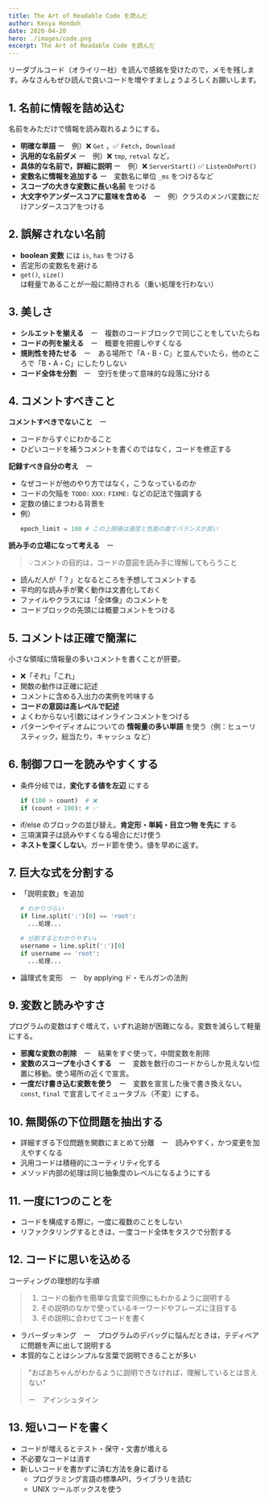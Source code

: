 ```yaml
---
title: The Art of Readable Code を読んだ
author: Kenya Hondoh
date: 2020-04-20
hero: ./images/code.png
excerpt: The Art of Readable Code を読んだ
---
```

リーダブルコード（オライリー社）を読んで感銘を受けたので，メモを残します。みなさんもぜひ読んで良いコードを増やすましょうよろしくお願いします。

## 1. 名前に情報を詰め込む
名前をみただけで情報を読み取れるようにする。
- **明確な単語** ー　例）❌ `Get` ，✅ `Fetch`，`Download`
- **汎用的な名前ダメ** ー　例）❌ `tmp`, `retval` など，
- **具体的な名前で，詳細に説明** ー　例）❌ `ServerStart()` ✅ `ListenOnPort()`
- **変数名に情報を追加する** ー　変数名に単位 `_ms` をつけるなど
- **スコープの大きな変数に長い名前** をつける
- **大文字やアンダースコアに意味を含める**　ー　例）クラスのメンバ変数にだけアンダースコアをつける

## 2. 誤解されない名前
- **boolean 変数** には `is`, `has` をつける
- 否定形の変数名を避ける
- `get()`, `size()` は軽量であることが一般に期待される（重い処理を行わない）

## 3. 美しさ
- **シルエットを揃える**　ー　複数のコードブロックで同じことをしていたらね
- **コードの列を揃える**　ー　概要を把握しやすくなる
- **規則性を持たせる**　ー　ある場所で「A・B・C」と並んでいたら，他のところで「B・A・C」にしたりしない
- **コード全体を分割**　ー　空行を使って意味的な段落に分ける

## 4. コメントすべきこと
**コメントすべきでないこと**　ー
  - コードからすぐにわかること
  - ひどいコードを補うコメントを書くのではなく，コードを修正する

**記録すべき自分の考え**　ー
  - なぜコードが他のやり方ではなく，こうなっているのか
  - コードの欠陥を `TODO:` `XXX:` `FIXME:` などの記法で強調する
  - 定数の値にまつわる背景を
  - 例）
    ```python
    epoch_limit = 100 # この上限値は速度と性能の面でバランスが良い
    ```

**読み手の立場になって考える**　ー
> 💡コメントの目的は，コードの意図を読み手に理解してもらうこと

- 読んだ人が「？」となるところを予想してコメントする
- 平均的な読み手が驚く動作は文書化しておく
- ファイルやクラスには「全体像」のコメントを
- コードブロックの先頭には概要コメントをつける

## 5. コメントは正確で簡潔に
小さな領域に情報量の多いコメントを書くことが肝要。
- ❌「それ」「これ」
- 関数の動作は正確に記述
- コメントに含める入出力の実例を吟味する
- **コードの意図は高レベルで記述**
- よくわからない引数にはインラインコメントをつける
- パターンやイディオムについての **情報量の多い単語** を使う（例：ヒューリスティック，総当たり，キャッシュ など）

## 6. 制御フローを読みやすくする
- 条件分岐では，**変化する値を左辺** にする
   ```python
   if (100 > count)  # ❌
   if (count < 100): # ✅
   ```
- if/else のブロックの並び替え。**肯定形・単純・目立つ物 を先に** する
- 三項演算子は読みやすくなる場合にだけ使う
- **ネストを深くしない**。ガード節を使う。値を早めに返す。
  
## 7. 巨大な式を分割する
- 「説明変数」を追加
   ```python
   # わかりづらい
   if line.split(':')[0] == 'root':
     ...処理...
   
   # 分割するとわかりやすい↓
   username = line.split(':')[0]
   if username == 'root':
     ...処理...
   ```
- 論理式を変形　ー　by applying ド・モルガンの法則

## 9. 変数と読みやすさ
プログラムの変数はすぐ増えて，いずれ追跡が困難になる。変数を減らして軽量にする。
- **邪魔な変数の削除**　ー　結果をすぐ使って，中間変数を削除
- **変数のスコープを小さくする**　ー　変数を数行のコードからしか見えない位置に移動。使う場所の近くで宣言。
- **一度だけ書き込む変数を使う**　ー　変数を宣言した後で書き換えない。`const`, `final` で宣言してイミュータブル（不変）にする。

## 10. 無関係の下位問題を抽出する
- 詳細すぎる下位問題を関数にまとめて分離　ー　読みやすく，かつ変更を加えやすくなる
- 汎用コードは積極的にユーティリティ化する
- メソッド内部の処理は同じ抽象度のレベルになるようにする

## 11. 一度に1つのことを
- コードを構成する際に，一度に複数のことをしない
- リファクタリングするときは，一度コード全体をタスクで分割する

## 12. コードに思いを込める
コーディングの理想的な手順
  > 1. コードの動作を簡単な言葉で同僚にもわかるように説明する
  > 2. その説明のなかで使っているキーワードやフレーズに注目する
  > 3. その説明に合わせてコードを書く

- ラバーダッキング　ー　プログラムのデバッグに悩んだときは，テディベアに問題を声に出して説明する
- 本質的なことはシンプルな言葉で説明できることが多い

> "おばあちゃんがわかるように説明できなければ，理解しているとは言えない"
>
> ー　アインシュタイン

## 13. 短いコードを書く
- コードが増えるとテスト・保守・文書が増える
- 不必要なコードは消す
- 新しいコードを書かずに済む方法を身に着ける
  - プログラミング言語の標準API，ライブラリを読む
  - UNIX ツールボックスを使う